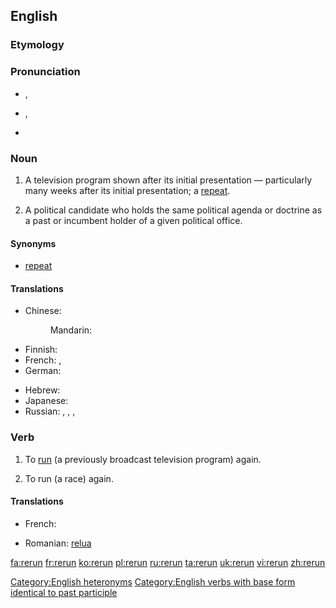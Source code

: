 {{wikipedia|dab=rerun (disambiguation)}}
==English==
{{wikipedia}}
===Etymology===
{{prefix|re|run}}

===Pronunciation===
* {{a|UK|noun}} {{IPA|/ˈɹiːɹʌn/}}, {{a|verb}} {{IPA|/ɹiːˈɹʌn/}}
* {{a|US|noun}} {{IPA|/ˈɻiɻʌn/}}, {{a|verb}} {{IPA|/ɻiˈɻʌn/}}
* {{rhymes|ʌn}}

===Noun===
{{en-noun}}

# {{American}} A television program shown after its initial presentation &mdash; particularly many weeks after its initial presentation; a [[repeat]].
# {{political}} A political candidate who holds the same political agenda or doctrine as a past or incumbent holder of a given political office.

====Synonyms====
* {{sense|television program shown after its initial presentation}} [[repeat]]

====Translations====
{{trans-top|television program shown after its initial presentation}}
* Chinese:
*: Mandarin: {{t|zh|重播|tr=chóngbò|sc=Hani}}
* Finnish: {{t-|fi|uusinta}}
* French: {{t+|fr|rediffusion|f}}, {{t+|fr|reprise|f}}
* German: {{t-|de|Wiederaufführung|f}}
{{trans-mid}}
* Hebrew: {{t-|he|שידור חוזר|m|alt=שִדּוּר חוֹזֵר|tr=shidùr-khozér}}
* Japanese: {{t-|ja|再放送|tr=さいほうそう, saihōsō|sc=Jpan}}
* Russian: {{t-|ru|повторный показ|m|tr=povtórnyj pokáz|sc=Cyrl}}, {{t+|ru|повторение|n|tr=povtorénije|sc=Cyrl}}, {{t+|ru|повтор|m|tr=povtór|sc=Cyrl}}, {{t+|ru|ретрансляция|f|tr=retransljácija|sc=Cyrl}}
{{trans-bottom}}

===Verb===
{{en-verb|reruns|rerunning|reran|rerun}}

# {{transitive}} To [[run]] (a previously broadcast television program) again.
# {{transitive}} To run (a race) again.

====Translations====
{{trans-top|run (a television program) again}}
* French: {{t+|fr|rediffuser|f}}
{{trans-mid}}
* Romanian: [[relua]]
{{trans-bottom}}

{{trans-top|run (a race) again}}
{{trans-mid}}
{{trans-bottom}}

[[Category:English heteronyms]]
[[Category:English verbs with base form identical to past participle]]

[[fa:rerun]]
[[fr:rerun]]
[[ko:rerun]]
[[pl:rerun]]
[[ru:rerun]]
[[ta:rerun]]
[[uk:rerun]]
[[vi:rerun]]
[[zh:rerun]]